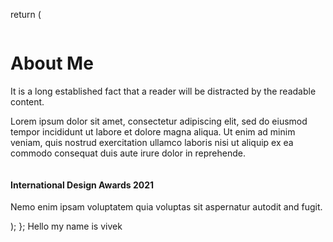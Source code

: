   return (
    <div className="a">
      <div className="a-left">
        <div className="a-card bg"></div>
        <div className="a-card">
          <img
            src={Me}
            alt=""
            className="a-img"
          />
        </div>
      </div>
      <div className="a-right">
        <h1 className="a-title">About Me</h1>
        <p className="a-sub">
          It is a long established fact that a reader will be distracted by the
          readable content.
        </p>
        <p className="a-desc">
          Lorem ipsum dolor sit amet, consectetur adipiscing elit, sed do
          eiusmod tempor incididunt ut labore et dolore magna aliqua. Ut enim ad
          minim veniam, quis nostrud exercitation ullamco laboris nisi ut
          aliquip ex ea commodo consequat duis aute irure dolor in reprehende.
        </p>
        <div className="a-award">
          <img src={Award} alt="" className="a-award-img" />
          <div className="a-award-texts">
            <h4 className="a-award-title">International Design Awards 2021</h4>
            <p className="a-award-desc">
              Nemo enim ipsam voluptatem quia voluptas sit aspernatur autodit
              and fugit.
            </p>
          </div>
        </div>
      </div>
    </div>
  );
};
Hello my name is vivek

